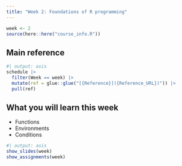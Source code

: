 ```yaml
---
title: "Week 2: Foundations of R programming"
---
```


```r
week <- 2
source(here::here("course_info.R"))
```

## Main reference

```r
#| output: asis
schedule |>
  filter(Week == week) |>
  mutate(ref = glue::glue("[{Reference}]({Reference_URL})")) |>
  pull(ref)
```

## What you will learn this week

* Functions
* Environments
* Conditions

```r
#| output: asis
show_slides(week)
show_assignments(week)
```
